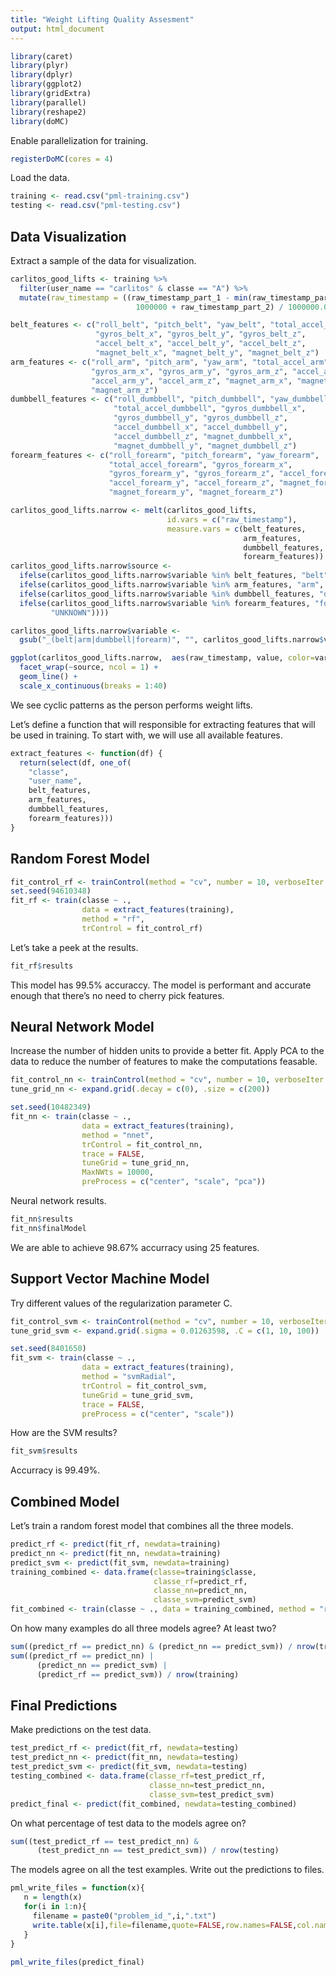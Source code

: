 ```yaml
---
title: "Weight Lifting Quality Assesment"
output: html_document
---
```


```r
library(caret)
library(plyr)
library(dplyr)
library(ggplot2)
library(gridExtra)
library(parallel)
library(reshape2)
library(doMC)
```

Enable parallelization for training.

```r
registerDoMC(cores = 4)
```

Load the data.

```r
training <- read.csv("pml-training.csv")
testing <- read.csv("pml-testing.csv")
```

## Data Visualization

Extract a sample of the data for visualization.

```r
carlitos_good_lifts <- training %>% 
  filter(user_name == "carlitos" & classe == "A") %>%
  mutate(raw_timestamp = ((raw_timestamp_part_1 - min(raw_timestamp_part_1)) * 
                            1000000 + raw_timestamp_part_2) / 1000000.0)

belt_features <- c("roll_belt", "pitch_belt", "yaw_belt", "total_accel_belt",
                   "gyros_belt_x", "gyros_belt_y", "gyros_belt_z", 
                   "accel_belt_x", "accel_belt_y", "accel_belt_z", 
                   "magnet_belt_x", "magnet_belt_y", "magnet_belt_z")
arm_features <- c("roll_arm", "pitch_arm", "yaw_arm", "total_accel_arm", 
                  "gyros_arm_x", "gyros_arm_y", "gyros_arm_z", "accel_arm_x",
                  "accel_arm_y", "accel_arm_z", "magnet_arm_x", "magnet_arm_y",
                  "magnet_arm_z")
dumbbell_features <- c("roll_dumbbell", "pitch_dumbbell", "yaw_dumbbell",
                       "total_accel_dumbbell", "gyros_dumbbell_x", 
                       "gyros_dumbbell_y", "gyros_dumbbell_z", 
                       "accel_dumbbell_x", "accel_dumbbell_y", 
                       "accel_dumbbell_z", "magnet_dumbbell_x", 
                       "magnet_dumbbell_y", "magnet_dumbbell_z")
forearm_features <- c("roll_forearm", "pitch_forearm", "yaw_forearm",
                      "total_accel_forearm", "gyros_forearm_x", 
                      "gyros_forearm_y", "gyros_forearm_z", "accel_forearm_x",
                      "accel_forearm_y", "accel_forearm_z", "magnet_forearm_x",
                      "magnet_forearm_y", "magnet_forearm_z")

carlitos_good_lifts.narrow <- melt(carlitos_good_lifts, 
                                   id.vars = c("raw_timestamp"), 
                                   measure.vars = c(belt_features,
                                                    arm_features,
                                                    dumbbell_features,
                                                    forearm_features))
carlitos_good_lifts.narrow$source <- 
  ifelse(carlitos_good_lifts.narrow$variable %in% belt_features, "belt", 
  ifelse(carlitos_good_lifts.narrow$variable %in% arm_features, "arm",
  ifelse(carlitos_good_lifts.narrow$variable %in% dumbbell_features, "dumbbell",
  ifelse(carlitos_good_lifts.narrow$variable %in% forearm_features, "forearm", 
         "UNKNOWN"))))

carlitos_good_lifts.narrow$variable <- 
  gsub("_(belt|arm|dumbbell|forearm)", "", carlitos_good_lifts.narrow$variable)
```


```r
ggplot(carlitos_good_lifts.narrow,  aes(raw_timestamp, value, color=variable)) + 
  facet_wrap(~source, ncol = 1) +
  geom_line() + 
  scale_x_continuous(breaks = 1:40)
```

We see cyclic patterns as the person performs weight lifts.

Let's define a function that will responsible for extracting features that will
be used in training. To start with, we will use all available features.

```r
extract_features <- function(df) {
  return(select(df, one_of(
    "classe", 
    "user_name", 
    belt_features, 
    arm_features, 
    dumbbell_features, 
    forearm_features)))
}
```

## Random Forest Model

```r
fit_control_rf <- trainControl(method = "cv", number = 10, verboseIter = TRUE)
set.seed(94610348)
fit_rf <- train(classe ~ .,
                data = extract_features(training),
                method = "rf",
                trControl = fit_control_rf)
```

Let's take a peek at the results.

```r
fit_rf$results
```

This model has 99.5% accuraccy. The model is performant and accurate enough
that there's no need to cherry pick features.

## Neural Network Model

Increase the number of hidden units to provide a better fit. 
Apply PCA to the data to reduce the number of features to make the computations 
feasable.

```r
fit_control_nn <- trainControl(method = "cv", number = 10, verboseIter = TRUE)
tune_grid_nn <- expand.grid(.decay = c(0), .size = c(200))

set.seed(10482349)
fit_nn <- train(classe ~ ., 
                data = extract_features(training), 
                method = "nnet", 
                trControl = fit_control_nn, 
                trace = FALSE, 
                tuneGrid = tune_grid_nn,
                MaxNWts = 10000,
                preProcess = c("center", "scale", "pca"))
```

Neural network results.

```r
fit_nn$results
fit_nn$finalModel
```

We are able to achieve 98.67% accurracy using 25 features.

## Support Vector Machine Model

Try different values of the regularization parameter C.

```r
fit_control_svm <- trainControl(method = "cv", number = 10, verboseIter = TRUE)
tune_grid_svm <- expand.grid(.sigma = 0.01263598, .C = c(1, 10, 100))

set.seed(8401650)
fit_svm <- train(classe ~ ., 
                data = extract_features(training), 
                method = "svmRadial", 
                trControl = fit_control_svm, 
                tuneGrid = tune_grid_svm,
                trace = FALSE, 
                preProcess = c("center", "scale"))
```

How are the SVM results?

```r
fit_svm$results
```

Accurracy is 99.49%.

## Combined Model

Let's train a random forest model that combines all the three models.

```r
predict_rf <- predict(fit_rf, newdata=training)
predict_nn <- predict(fit_nn, newdata=training)
predict_svm <- predict(fit_svm, newdata=training)
training_combined <- data.frame(classe=training$classe, 
                                classe_rf=predict_rf,
                                classe_nn=predict_nn,
                                classe_svm=predict_svm)
fit_combined <- train(classe ~ ., data = training_combined, method = "rf")

```

On how many examples do all three models agree? At least two?

```r
sum((predict_rf == predict_nn) & (predict_nn == predict_svm)) / nrow(training)
sum((predict_rf == predict_nn) | 
      (predict_nn == predict_svm) | 
      (predict_rf == predict_svm)) / nrow(training)
```

## Final Predictions

Make predictions on the test data.

```r
test_predict_rf <- predict(fit_rf, newdata=testing)
test_predict_nn <- predict(fit_nn, newdata=testing)
test_predict_svm <- predict(fit_svm, newdata=testing)
testing_combined <- data.frame(classe_rf=test_predict_rf,
                               classe_nn=test_predict_nn,
                               classe_svm=test_predict_svm)
predict_final <- predict(fit_combined, newdata=testing_combined)
```

On what percentage of test data to the models agree on?

```r
sum((test_predict_rf == test_predict_nn) & 
      (test_predict_nn == test_predict_svm)) / nrow(testing)
```

The models agree on all the test examples.
Write out the predictions to files.

```r
pml_write_files = function(x){
   n = length(x)   
   for(i in 1:n){
     filename = paste0("problem_id_",i,".txt")
     write.table(x[i],file=filename,quote=FALSE,row.names=FALSE,col.names=FALSE)
   }
}
 
pml_write_files(predict_final)
```